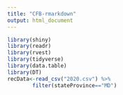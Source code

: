 ```yaml
---
title: "CFB-rmarkdown"
output: html_document
---
```


```r
library(shiny)
library(readr)
library(rvest)
library(tidyverse)
library(data.table)
library(DT)
recData<-read_csv("2020.csv") %>%
        filter(stateProvince=="MD")
```